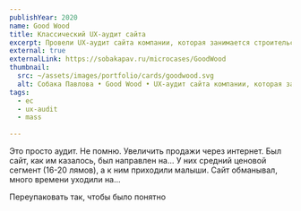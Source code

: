 ```yaml
---
publishYear: 2020
name: Good Wood
title: Классический UX-аудит сайта
excerpt: Провели UX-аудит сайта компании, которая занимается строительством частных домов под ключ.
external: true
externalLink: https://sobakapav.ru/microcases/GoodWood
thumbnail:
  src: ~/assets/images/portfolio/cards/goodwood.svg
  alt: Собака Павлова • Good Wood • UX-аудит сайта компании, которая занимается строительством частных домов под ключ.
tags:
  - ec
  - ux-audit
  - mass
  
---
```


Это просто аудит. Не помню. Увеличить продажи через интернет. Был сайт, как им казалось, был направлен на... У них средний ценовой сегмент (16-20 лямов), а к ним приходили малыши. Сайт обманывал, много времени уходили на...

Переупаковать так, чтобы было понятно

